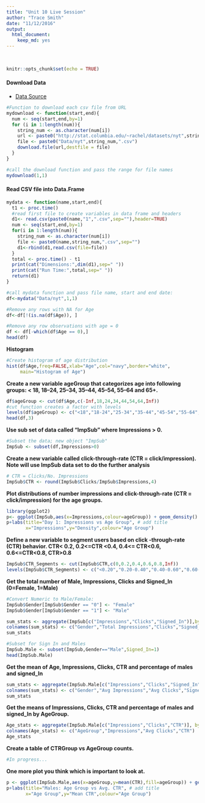```yaml
---
title: "Unit 10 Live Session"
author: "Trace Smith"
date: "11/12/2016"
output: 
  html_document:
    keep_md: yes
---
```


<br>

```r
knitr::opts_chunk$set(echo = TRUE)
```
#### Download Data

- [Data Source](http://stat.columbia.edu/~rachel/datasets)

```r
#Function to download each csv file from URL
mydownload <- function(start,end){
  num <- seq(start,end,by=1)
  for (i in 1:length(num)){
    string_num <- as.character(num[i])
    url <- paste0("http://stat.columbia.edu/~rachel/datasets/nyt",string_num,".csv")
    file <- paste0("Data/nyt",string_num,".csv")
    download.file(url,destfile = file)
  }
}
```

```r
#call the download function and pass the range for file names
mydownload(1,1)
```

#### Read CSV file into Data.Frame
```r
mydata <- function(name,start,end){
  t1 <- proc.time()
  #read first file to create variables in data frame and headers
  d1<- read.csv(paste0(name,"1",".csv",sep=""),header=TRUE)
  num <- seq(start,end,by=1)
  for(i in 1:length(num)){
    string_num <- as.character(num[i])
    file <- paste0(name,string_num,".csv",sep="")
    d1<-rbind(d1,read.csv(file=file))
  }
  total <- proc.time() - t1
  print(cat("Dimensions:",dim(d1),sep=" "))
  print(cat("Run Time:",total,sep=" "))
  return(d1)
}
```

```r
#call mydata function and pass file name, start and end date:
df<-mydata("Data/nyt",1,1)
```

```r
#Remove any rows with NA for Age
df<-df[!(is.na(df$Age)), ]
```

```r
#Remove any row observations with age = 0
df <- df[-which(df$Age == 0),]
head(df)
```

**Histogram** 
```r
#Create histogram of age distribution 
hist(df$Age,freq=FALSE,xlab="Age",col="navy",border="white",
     main="Histogram of Age")
```

**Create a new variable ageGroup that categorizes age into following groups: < 18, 18–24, 25–34, 35–44, 45–54, 55–64 and 65+.**

```r
df$ageGroup <- cut(df$Age,c(-Inf,18,24,34,44,54,64,Inf))
#cut function creates a factor with levels
levels(df$ageGroup) <- c("<18","18-24","25-34","35-44","45-54","55-64","65+")
head(df,3)
```

**Use sub set of data called “ImpSub” where Impressions > 0.**

```r
#Subset the data; new object "ImpSub"
ImpSub <- subset(df,Impressions>0)
```

**Create a new variable called click-through-rate (CTR = click/impression). Note will use ImpSub data set to do the further analysis**

```r
# CTR = Clicks/No. Impressions
ImpSub$CTR <- round(ImpSub$Clicks/ImpSub$Impressions,4)
```

**Plot distributions of number impressions and click-through-rate (CTR = click/impression) for the age groups.**

```r
library(ggplot2)
p<- ggplot(ImpSub,aes(x=Impressions,colour=ageGroup)) + geom_density()
p+labs(title="Day 1: Impressions vs Age Group", # add title
       x="Impressions",y="Density",colour="Age Group") 
```

**Define a new variable to segment users based on click -through-rate (CTR) behavior. CTR< 0.2, 0.2<=CTR <0.4, 0.4<= CTR<0.6, 0.6<=CTR<0.8, CTR>0.8 **

```r
ImpSub$CTR_Segments <- cut(ImpSub$CTR,c(0,0.2,0.4,0.6,0.8,Inf))
levels(ImpSub$CTR_Segments) <- c("<0.20","0.20-0.40","0.40-0.60","0.60-0.80",">0.80")
```

**Get the total number of Male, Impressions, Clicks and Signed_In (0=Female, 1=Male) **

```r
#Convert Numeric to Male/Female:
ImpSub$Gender[ImpSub$Gender == "0"] <- "Female"
ImpSub$Gender[ImpSub$Gender == "1"] <- "Male"
```

```r
sum_stats <- aggregate(ImpSub[c("Impressions","Clicks","Signed_In")],by=list(ImpSub$Gender),FUN=sum)
colnames(sum_stats) <- c("Gender","Total Impressions","Clicks","Signed_In")
sum_stats
```

```r
#Subset for Sign In and Males
ImpSub.Male <- subset(ImpSub,Gender=="Male",Signed_In=1)
head(ImpSub.Male)
```


**Get the mean of Age, Impressions, Clicks, CTR and percentage of males and signed_In **

```r
sum_stats <- aggregate(ImpSub.Male[c("Impressions","Clicks","Signed_In")],by=list(ImpSub.Male$Gender),FUN=sum)
colnames(sum_stats) <- c("Gender","Avg Impressions","Avg Clicks","Signed_In")
sum_stats
```

**Get the means of Impressions, Clicks, CTR and percentage of males and signed_In  by AgeGroup.**

```r
Age_stats <- aggregate(ImpSub.Male[c("Impressions","Clicks","CTR")], by=list(ImpSub.Male$ageGroup) ,FUN=mean)
colnames(Age_stats) <- c("AgeGroup","Impressions","Avg Clicks","CTR")
Age_stats
```

**Create a table of CTRGroup vs AgeGroup counts.**

```r
#In progress...
```


**One more plot you think which is important to look at.**

```r
p <- ggplot(ImpSub.Male,aes(x=ageGroup,y=mean(CTR),fill=ageGroup)) + geom_bar(stat="identity") 
p+labs(title="Males: Age Group vs Avg. CTR", # add title
       x="Age Group",y="Mean CTR",colour="Age Group")  
```
